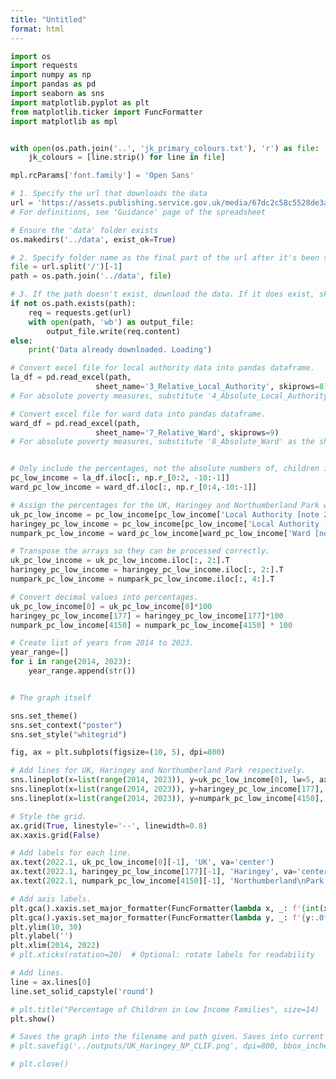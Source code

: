```yaml
---
title: "Untitled"
format: html
---
```



```python
import os
import requests
import numpy as np
import pandas as pd
import seaborn as sns
import matplotlib.pyplot as plt
from matplotlib.ticker import FuncFormatter 
import matplotlib as mpl


with open(os.path.join('..', 'jk_primary_colours.txt'), 'r') as file:
    jk_colours = [line.strip() for line in file]

mpl.rcParams['font.family'] = 'Open Sans'

# 1. Specify the url that downloads the data
url = 'https://assets.publishing.service.gov.uk/media/67dc2c58c5528de3aa6711f9/children-in-low-income-families-local-area-statistics-2014-to-2024.ods'
# For definitions, see 'Guidance' page of the spreadsheet

# Ensure the 'data' folder exists
os.makedirs('../data', exist_ok=True)

# 2. Specify folder name as the final part of the url after it's been split on '/' and specify relative path
file = url.split('/')[-1]
path = os.path.join('../data', file)

# 3. If the path doesn't exist, download the data. If it does exist, skip this step.
if not os.path.exists(path):
    req = requests.get(url)
    with open(path, 'wb') as output_file:
        output_file.write(req.content)
else:
    print('Data already downloaded. Loading')

# Convert excel file for local authority data into pandas dataframe.
la_df = pd.read_excel(path, 
                   sheet_name='3_Relative_Local_Authority', skiprows=8)
# For absolute poverty measures, substitute '4_Absolute_Local_Authority' as the sheet_name

# Convert excel file for ward data into pandas dataframe.
ward_df = pd.read_excel(path, 
                   sheet_name='7_Relative_Ward', skiprows=9)
# For absolute poverty measures, substitute '8_Absolute_Ward' as the sheet_name


# Only include the percentages, not the absolute numbers of, children in low income families. 
pc_low_income = la_df.iloc[:, np.r_[0:2, -10:-1]]
ward_pc_low_income = ward_df.iloc[:, np.r_[0:4,-10:-1]]

# Assign the percentages for the UK, Haringey and Northumberland Park ward respectively.
uk_pc_low_income = pc_low_income[pc_low_income['Local Authority [note 2]'] == 'United Kingdom [note 4]']
haringey_pc_low_income = pc_low_income[pc_low_income['Local Authority [note 2]'] == 'Haringey']
numpark_pc_low_income = ward_pc_low_income[ward_pc_low_income['Ward [note 2]'] == 'Northumberland Park']

# Transpose the arrays so they can be processed correctly.
uk_pc_low_income = uk_pc_low_income.iloc[:, 2:].T
haringey_pc_low_income = haringey_pc_low_income.iloc[:, 2:].T
numpark_pc_low_income = numpark_pc_low_income.iloc[:, 4:].T

# Convert decimal values into percentages.
uk_pc_low_income[0] = uk_pc_low_income[0]*100
haringey_pc_low_income[177] = haringey_pc_low_income[177]*100
numpark_pc_low_income[4150] = numpark_pc_low_income[4150] * 100

# Create list of years from 2014 to 2023.
year_range=[]
for i in range(2014, 2023):
    year_range.append(str())



```

```python
# The graph itself

sns.set_theme()
sns.set_context("poster")
sns.set_style("whitegrid")

fig, ax = plt.subplots(figsize=(10, 5), dpi=800)

# Add lines for UK, Haringey and Northumberland Park respectively.
sns.lineplot(x=list(range(2014, 2023)), y=uk_pc_low_income[0], lw=5, ax=ax, label='Line A', legend=False, color=jk_colours[2])
sns.lineplot(x=list(range(2014, 2023)), y=haringey_pc_low_income[177], lw=5, ax=ax, label='Line B', legend=False, color=jk_colours[3])
sns.lineplot(x=list(range(2014, 2023)), y=numpark_pc_low_income[4150], lw=5, ax=ax, label='Line C', legend=False, color=jk_colours[4])

# Style the grid.
ax.grid(True, linestyle='--', linewidth=0.8)
ax.xaxis.grid(False)

# Add labels for each line.
ax.text(2022.1, uk_pc_low_income[0][-1], 'UK', va='center')
ax.text(2022.1, haringey_pc_low_income[177][-1], 'Haringey', va='center')
ax.text(2022.1, numpark_pc_low_income[4150][-1], 'Northumberland\nPark', va='center')

# Add axis labels.
plt.gca().xaxis.set_major_formatter(FuncFormatter(lambda x, _: f'{int(x)}/{str(int(x)+1)[-2:]}'))
plt.gca().yaxis.set_major_formatter(FuncFormatter(lambda y, _: f'{y:.0f}%'))
plt.ylim(10, 30)
plt.ylabel('')
plt.xlim(2014, 2022)
# plt.xticks(rotation=20)  # Optional: rotate labels for readability

# Add lines.
line = ax.lines[0]
line.set_solid_capstyle('round')

# plt.title("Percentage of Children in Low Income Families", size=14)
plt.show()

# Saves the graph into the filename and path given. Saves into current directory if no path is given.
# plt.savefig('../outputs/UK_Haringey_NP_CLIF.png', dpi=800, bbox_inches='tight')

# plt.close()
```